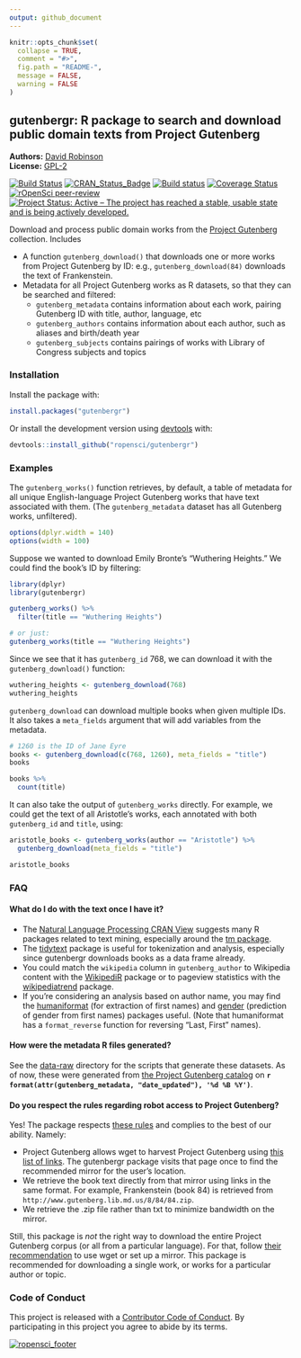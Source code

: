 ```yaml
---
output: github_document
---
```


<!-- README.md is generated from README.Rmd. Please edit that file -->


```r
knitr::opts_chunk$set(
  collapse = TRUE,
  comment = "#>",
  fig.path = "README-",
  message = FALSE,
  warning = FALSE
)
```

gutenbergr: R package to search and download public domain texts from Project Gutenberg
----------------

**Authors:** [David Robinson](http://varianceexplained.org/)<br/>
**License:** [GPL-2](https://opensource.org/licenses/GPL-2.0)

<!-- badges: start -->
[![Build Status](https://travis-ci.org/ropensci/gutenbergr.svg?branch=master)](https://travis-ci.org/ropensci/gutenbergr)
[![CRAN_Status_Badge](http://www.r-pkg.org/badges/version/gutenbergr)]( https://CRAN.R-project.org/package=gutenbergr)
[![Build status](https://ci.appveyor.com/api/projects/status/lqb7hngtj5epsmd1?svg=true)](https://ci.appveyor.com/project/ropensci/gutenbergr-dujv9)
[![Coverage Status](https://img.shields.io/codecov/c/github/ropensci/gutenbergr/master.svg)](https://codecov.io/github/ropensci/gutenbergr?branch=master)
[![rOpenSci peer-review](https://badges.ropensci.org/41_status.svg)](https://github.com/ropensci/software-review/issues/41)
[![Project Status: Active – The project has reached a stable, usable state and is being actively developed.](https://www.repostatus.org/badges/latest/active.svg)](https://www.repostatus.org/#active)
<!-- badges: end -->

Download and process public domain works from the [Project Gutenberg](https://www.gutenberg.org/) collection. Includes

* A function `gutenberg_download()` that downloads one or more works from Project Gutenberg by ID: e.g., `gutenberg_download(84)` downloads the text of Frankenstein.
* Metadata for all Project Gutenberg works as R datasets, so that they can be searched and filtered:
  * `gutenberg_metadata` contains information about each work, pairing Gutenberg ID with title, author, language, etc
  * `gutenberg_authors` contains information about each author, such as aliases and birth/death year
  * `gutenberg_subjects` contains pairings of works with Library of Congress subjects and topics

### Installation

Install the package with:

```r
install.packages("gutenbergr")
```

Or install the development version using [devtools](https://github.com/r-lib/devtools) with:

```r
devtools::install_github("ropensci/gutenbergr")
```

### Examples

The `gutenberg_works()` function retrieves, by default, a table of metadata for all unique English-language Project Gutenberg works that have text associated with them. (The `gutenberg_metadata` dataset has all Gutenberg works, unfiltered).

```r
options(dplyr.width = 140)
options(width = 100)
```

Suppose we wanted to download Emily Bronte's "Wuthering Heights." We could find the book's ID by filtering:

```r
library(dplyr)
library(gutenbergr)

gutenberg_works() %>%
  filter(title == "Wuthering Heights")

# or just:
gutenberg_works(title == "Wuthering Heights")
```

Since we see that it has `gutenberg_id` 768, we can download it with the `gutenberg_download()` function:

```r
wuthering_heights <- gutenberg_download(768)
wuthering_heights
```

`gutenberg_download` can download multiple books when given multiple IDs. It also takes a `meta_fields` argument that will add variables from the metadata.

```r
# 1260 is the ID of Jane Eyre
books <- gutenberg_download(c(768, 1260), meta_fields = "title")
books

books %>%
  count(title)
```

It can also take the output of `gutenberg_works` directly. For example, we could get the text of all Aristotle's works, each annotated with both `gutenberg_id` and `title`, using:

```r
aristotle_books <- gutenberg_works(author == "Aristotle") %>%
  gutenberg_download(meta_fields = "title")

aristotle_books
```

### FAQ

#### What do I do with the text once I have it?

* The [Natural Language Processing CRAN View](https://CRAN.R-project.org/view=NaturalLanguageProcessing) suggests many R packages related to text mining, especially around the [tm package](https://cran.r-project.org/package=tm).
* The [tidytext](https://github.com/juliasilge/tidytext) package is useful for tokenization and analysis, especially since gutenbergr downloads books as a data frame already.
* You could match the `wikipedia` column in `gutenberg_author` to Wikipedia content with the [WikipediR](https://cran.r-project.org/package=WikipediR) package or to pageview statistics with the [wikipediatrend](https://cran.r-project.org/package=wikipediatrend) package.
* If you're considering an analysis based on author name, you may find the [humaniformat](https://cran.r-project.org/package=humaniformat) (for extraction of first names) and [gender](https://cran.r-project.org/package=gender) (prediction of gender from first names) packages useful. (Note that humaniformat has a `format_reverse` function for reversing "Last, First" names).

#### How were the metadata R files generated?

See the [data-raw](https://github.com/ropensci/gutenbergr/tree/master/data-raw) directory for the scripts that generate these datasets. As of now, these were generated from [the Project Gutenberg catalog](https://www.gutenberg.org/ebooks/offline_catalogs.html) on **`r format(attr(gutenberg_metadata, "date_updated"), '%d %B %Y')`**.

#### Do you respect the rules regarding robot access to Project Gutenberg?

Yes! The package respects [these rules](https://www.gutenberg.org/policy/robot_access.html) and complies to the best of our ability. Namely:

* Project Gutenberg allows wget to harvest Project Gutenberg using [this list of links](http://www.gutenberg.org/robot/harvest?filetypes[]=html). The gutenbergr package visits that page once to find the recommended mirror for the user's location.
* We retrieve the book text directly from that mirror using links in the same format. For example, Frankenstein (book 84) is retrieved from `http://www.gutenberg.lib.md.us/8/84/84.zip`.
* We retrieve the .zip file rather than txt to minimize bandwidth on the mirror.

Still, this package is *not* the right way to download the entire Project Gutenberg corpus (or all from a particular language). For that, follow [their recommendation](https://www.gutenberg.org/policy/robot_access.html) to use wget or set up a mirror. This package is recommended for downloading a single work, or works for a particular author or topic.

### Code of Conduct

This project is released with a [Contributor Code of Conduct](https://github.com/ropensci/gutenbergr/blob/master/CONDUCT.md). By participating in this project you agree to abide by its terms.

[![ropensci\_footer](https://ropensci.org/public_images/github_footer.png)](https://ropensci.org/)
